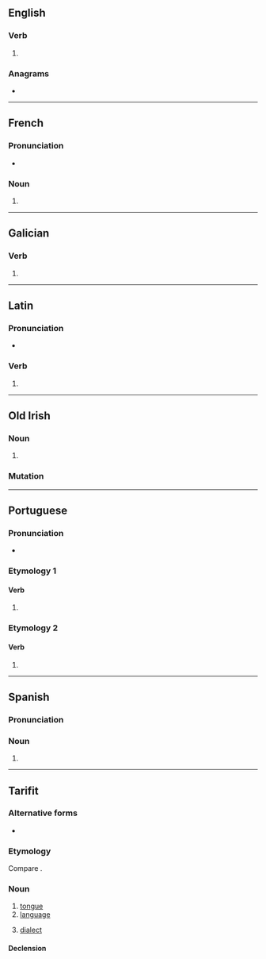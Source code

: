 {{also|IRES|Irēs}}
==English==

===Verb===
{{head|en|verb form}}

# {{en-third-person singular of|ire}}

===Anagrams===
* {{anagrams|en|a=eirs|EIRs|Eris|Iser|SIer|Seri|eirs|reis|rise|sire}}

----

==French==

===Pronunciation===
* {{fr-IPA}}

===Noun===
{{head|fr|noun form|g=f}}

# {{plural of|fr|ire}}

----

==Galician==

===Verb===
{{gl-verb-form}}

# {{inflection of|gl|ir||2|s|pr|inf}}

----

==Latin==

===Pronunciation===
* {{la-IPA|īrēs}}

===Verb===
{{la-verb-form|īrēs}}

# {{inflection of|la|eō||2|s|impf|actv|subj}}

----

==Old Irish==

===Noun===
{{sga-noun|f|irisse}}

# {{alt sp|sga|iress}}

===Mutation===
{{sga-mutation|i|res}}

----

==Portuguese==

===Pronunciation===
{{pt-IPA}}
* {{hyphenation|pt|ir|es}}

===Etymology 1===

====Verb====
{{head|pt|verb form}}

# {{pt-verb form of|ir}}

===Etymology 2===

====Verb====
{{head|pt|verb form}}

# {{pt-verb form of|irar}}

----

==Spanish==

===Pronunciation===
{{es-pr}}

===Noun===
{{es-noun|m-p}}

# {{only used in|es|ires y venires}}

----

==Tarifit==

===Alternative forms===
* {{alter|rif|iřes|iles}}

===Etymology===
Compare {{cog|kab|iles|t=tongue}}.

===Noun===
{{rif-noun|m|pl=irsawen}}

# [[tongue]]
# [[language]]
#: {{syn|rif|tutlayt|awar}}
# [[dialect]]

====Declension====
{{rif-decl-noun|yires|irsawen|yirsawen}}

{{c|rif|Anatomy}}
